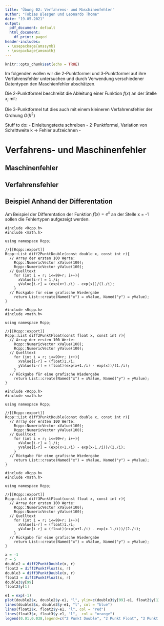 ```yaml
---
title: 'Übung 02: Verfahrens- und Maschinenfehler'
author: "Tobias Blesgen und Leonardo Thome"
date: "19.05.2021"
output:
  pdf_document: default
  html_document:
    df_print: paged
header-includes: 
 - \usepackage{amssymb}
 - \usepackage{amsmath}
---
```


```r
knitr::opts_chunk$set(echo = TRUE)
```

Im folgenden wollen wir die 2-Punktformel und 3-Punktformel auf ihre Verfahrensfehler untersuchen und durch Verwendung verschiedener Datentypen den Maschienfehler abschätzen.

Die 2-Punktformel beschreibt die Ableitung einer Funktion $f(x)$ an der Stelle $x_i$ mit:
  \begin{equation}
    f'(x_i) = \frac{f(x_{i+1})-f(x_i)}{h} + O(h) 
  \end{equation}
  
Die 3-Punktformel tut dies auch mit einem kleineren Verfahrensfehler der Ordnung $O(h^2)$
  \begin{equation}
    f'(x_i) = \frac{f(x_{i+1})-f(x_{i-1})}{2h} + O(h^2) 
  \end{equation}

Stuff to do:
- Einleitungstexte schreiben
- 2-Punktformel, Variation von Schrittweite k -> Fehler aufzeichnen
- 


# Verfahrens- und Maschinenfehler

## Maschinenfehler

## Verfahrensfehler

## Beispiel Anhand der Differentation

Am Beispiel der Differentation der Funktion $f(x) = e^x$ an der Stelle x = -1 sollen die Fehlertypen aufgezeigt werden.

```Rcpp
#include <Rcpp.h>
#include <math.h>

using namespace Rcpp;

//[[Rcpp::export]]
Rcpp::List diff2PunktDouble(const double x, const int r){
  // Array der ersten 100 Werte:
    Rcpp::NumericVector xValue(100);
    Rcpp::NumericVector yValue(100);
  // Quelltext
    for (int i = r; i<=99+r; i++){
      xValue[i-r] = 1./i;
      yValue[i-r] = (exp(x+1./i) - exp(x))/(1./i);
    }
  // Rückgabe für eine grafische Wiedergabe
    return List::create(Named("x") = xValue, Named("y") = yValue);
}
```

```Rcpp
#include <Rcpp.h>
#include <math.h>

using namespace Rcpp;

//[[Rcpp::export]]
Rcpp::List diff2PunktFloat(const float x, const int r){
  // Array der ersten 100 Werte:
    Rcpp::NumericVector xValue(100);
    Rcpp::NumericVector yValue(100);
  // Quelltext
    for (int i = r; i<=99+r; i++){
      xValue[i-r] = (float)1./i;
      yValue[i-r] = (float)(exp(x+1./i) - exp(x))/(1./i);
    }
  // Rückgabe für eine grafische Wiedergabe
    return List::create(Named("x") = xValue, Named("y") = yValue);
}
```

```Rcpp
#include <Rcpp.h>
#include <math.h>

using namespace Rcpp;

//[[Rcpp::export]]
Rcpp::List diff3PunktDouble(const double x, const int r){
  // Array der ersten 100 Werte:
    Rcpp::NumericVector xValue(100);
    Rcpp::NumericVector yValue(100);
  // Quelltext
    for (int i = r; i<=99+r; i++){
      xValue[i-r] = 1./i;
      yValue[i-r] = (exp(x+1./i) - exp(x-1./i))/(2./i);
    }
  // Rückgabe für eine grafische Wiedergabe
    return List::create(Named("x") = xValue, Named("y") = yValue);
}
```

```Rcpp
#include <Rcpp.h>
#include <math.h>

using namespace Rcpp;

//[[Rcpp::export]]
Rcpp::List diff3PunktFloat(const float x, const int r){
  // Array der ersten 100 Werte:
    Rcpp::NumericVector xValue(100);
    Rcpp::NumericVector yValue(100);
  // Quelltext
    for (int i = r; i<=99+r; i++){
      xValue[i-r] = (float)1./i;
      yValue[i-r] = (float)(exp(x+1./i) - exp(x-1./i))/(2./i);
    }
  // Rückgabe für eine grafische Wiedergabe
    return List::create(Named("x") = xValue, Named("y") = yValue);
}
```


```r
x = -1
r = 5
double2 = diff2PunktDouble(x, r)
float2 = diff2PunktFloat(x, r)
double3 = diff3PunktDouble(x, r)
float3 = diff3PunktFloat(x, r)
double3$y[99]
float2$y[1]
```

```r
e1 = exp(-1)
plot(double2$x, double2$y-e1, "l", ylim=c(double3$y[99]-e1, float2$y[1]-e1), xlab = "h", ylab = "Abweichung", col = "dark blue")
lines(double3$x, double3$y-e1, "l", col = "blue")
lines(float2$x, float2$y-e1, "l", col = "red")
lines(float3$x, float3$y-e1, "l",  col = "orange")
legend(0.01,0.038,legend=c("2 Punkt Double", "2 Punkt Float", "3 Punkt Double", "3 Punkt Float"), col = c("dark blue", "red", "blue", "orange"), lty=1:1)
```





